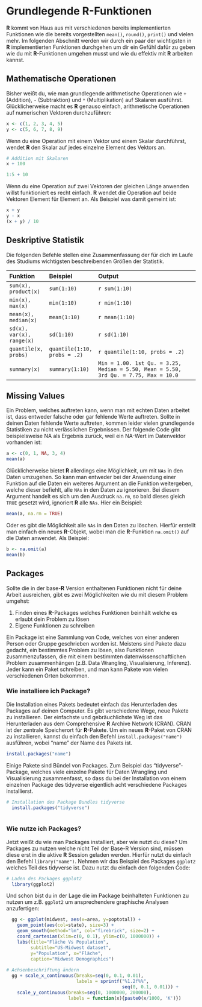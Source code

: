 # Grundlegende **R**-Funktionen {#kapitel3.3}
  
 
**R** kommt von Haus aus mit verschiedenen bereits implementierten Funktionen wie die bereits vorgestellten `mean()`, `round()`, `print()` und vielen mehr. 
Im folgenden Abschnitt werden wir durch ein paar der wichtigsten in **R** implementierten Funktionen durchgehen um dir ein Gefühl dafür zu geben wie du mit **R**-Funktionen umgehen musst und wie du effektiv mit **R** arbeiten kannst.
  
  
## Mathematische Operationen

Bisher weißt du, wie man grundlegende arithmetische Operationen wie `+` (Addition), `-` (Subtraktion) und `*` (Multiplikation) auf Skalaren ausführst. 
Glücklicherweise macht es **R** genauso einfach, arithmetische Operationen auf numerischen Vektoren durchzuführen:


```{r arithBSP}

x <- c(1, 2, 3, 4, 5)
y <- c(5, 6, 7, 8, 9)

```

Wenn du eine Operation mit einem Vektor und einem Skalar durchführst, wendet **R** den Skalar auf jedes einzelne Element des Vektors an.

```{r vekaddBSP}
# Addition mit Skalaren
x + 100

1:5 + 10
```

Wenn du eine Operation auf zwei Vektoren der gleichen Länge anwenden willst funktioniert es recht einfach. 
**R** wendet die Operation auf beide Vektoren Element für Element an. 
Als Beispiel was damit gemeint ist:
  
```{r vektormath}
x + y
y - x
(x + y) / 10

```
## Deskriptive Statistik

Die folgenden Befehle stellen eine Zusammenfassung der für dich im Laufe des Studiums wichtigsten beschreibenden Größen der Statistik.

| Funktion                 | Beispiel                   | Output                                                                             |
|:-------------------------|:---------------------------|:-----------------------------------------------------------------------------------|
| `sum(x), product(x)`     |`sum(1:10)`                 |`r sum(1:10)`                                                                       |
| `min(x), max(x)`         |`min(1:10)`                 |`r min(1:10)`                                                                       |
| `mean(x), median(x)`     |`mean(1:10)`                | `r mean(1:10)`                                                                     |
| `sd(x), var(x), range(x)`|`sd(1:10)`                  | `r sd(1:10)`                                                                       |
| `quantile(x, probs)`     |`quantile(1:10, probs = .2)`|`r quantile(1:10, probs = .2)`                                                      |
| `summary(x)`             |`summary(1:10)`             |`Min = 1.00. 1st Qu. = 3.25, Median = 5.50, Mean = 5.50, 3rd Qu. = 7.75, Max = 10.0`|




##  Missing Values

Ein Problem, welches auftreten kann, wenn man mit echten Daten arbeitet ist, dass entweder falsche oder gar fehlende Werte auftreten. 
Sollte in deinen Daten fehlende Werte auftreten, kommen leider vielen grundlegende Statistiken zu nicht verlässlichen Ergebnissen. 
Der folgende Code gibt beispielsweise NA als Ergebnis zurück, weil ein NA-Wert im Datenvektor vorhanden ist:

```{r}
a <- c(0, 1, NA, 3, 4)
mean(a)
```

Glücklicherweise bietet **R** allerdings eine Möglichkeit, um mit `NAs` in den Daten umzugehen. 
So kann man entweder bei der Anwendung einer Funktion auf die Daten ein weiteres Argument an die Funktion weitergeben, welche dieser befiehlt, alle `NAs` in den Daten zu ignorieren. 
Bei diesem Argument handelt es sich um den Ausdruck `na.rm`, so bald dieses gleich `TRUE` gesetzt wird, ignoriert **R** alle `NAs`. 
Hier ein Beispiel:

```{r}

mean(a, na.rm = TRUE)

```

Oder es gibt die Möglichkeit alle `NAs` in den Daten zu löschen. 
Hierfür erstellt man einfach ein neues **R**-Objekt, wobei man die **R**-Funktion `na.omit()` auf die Daten anwendet. 
Als Beispiel:

```{r}
b <- na.omit(a)
mean(b)
``` 


  
## Packages

Sollte die in der base-**R** Version enthaltenen Funktionen nicht für deine Arbeit ausreichen, gibt es zwei Möglichkeiten wie du mit diesem Problem umgehst:

  1. Finden eines **R**-Packages welches Funktionen beinhält welche es erlaubt dein Problem zu lösen
  2. Eigene Funktionen zu schreiben

Ein Package ist eine Sammlung von Code, welches von einer anderen Person oder Gruppe geschrieben worden ist. Meistens sind Pakete dazu gedacht, ein bestimmtes Problem zu lösen, also Funktionen zusammenzufassen, die mit einem bestimmten datenwissenschaftlichen Problem zusammenhängen (z.B. Data Wrangling, Visualisierung, Inferenz). Jeder kann ein Paket schreiben, und man kann Pakete von vielen verschiedenen Orten bekommen.
  
  
### Wie installiere ich Package?

Die Installation eines Pakets bedeutet einfach das Herunterladen des Packages auf deinen Computer. Es gibt verschiedene Wege, neue Pakete zu installieren. Der einfachste und gebräuchlichste Weg ist das Herunterladen aus dem Comprehensive **R** Archive Network (CRAN). CRAN ist der zentrale Speicherort für **R**-Pakete. Um ein neues **R**-Paket von CRAN zu installieren, kannst du einfach den Befehl `install.packages("name")` ausführen, wobei "name" der Name des Pakets ist.
  
```{r packages, eval = FALSE}
install.packages("name")
```
Einige Pakete sind Bündel von Packages. Zum Beispiel das "tidyverse"-Package, welches viele einzelne Pakete für Daten Wrangling und Visualisierung zusammenfasst, so dass du bei der Installation von einem einzelnen Package des tidyverse eigentlich acht verschiedene Packages installierst.
  
```{r installationtidyverse, eval = FALSE}
# Installation des Package Bundles tidyverse
  install.packages("tidyverse")
  
```
  
### Wie nutze ich Packages?

Jetzt weißt du wie man Packages installiert, aber wie nutzt du diese? Um Packages zu nutzen welche nicht Teil der Base-R Version sind, müssen diese erst in die aktive **R** Session geladen werden. Hierfür nutzt du einfach den Befehl `library("name")`. Nehmen wir das Beispiel des Packages `ggplot2` welches Teil des tidyverse ist. Dazu nutzt du einfach den folgenden Code:
    
```{r, }
# Laden des Packages ggplot2
  library(ggplot2)
```
Und schon bist du in der Lage die im Package beinhalteten Funktionen zu nutzen um z.B. `ggplot2` um  ansprechendere graphische Analysen anzufertigen:
    
```{r ggplotBSP}
  
  gg <- ggplot(midwest, aes(x=area, y=poptotal)) + 
    geom_point(aes(col=state), size=3) +
    geom_smooth(method="lm", col="firebrick", size=2) + 
    coord_cartesian(xlim=c(0, 0.1), ylim=c(0, 1000000)) + 
    labs(title="Fläche Vs Population", 
         subtitle="US-Midwest dataset", 
         y="Population", x="Fläche", 
         caption="Midwest Demographics")
  
# Achsenbeschriftung ändern
  gg + scale_x_continuous(breaks=seq(0, 0.1, 0.01), 
                          labels = sprintf("%1.2f%%", 
                                           seq(0, 0.1, 0.01))) + 
    scale_y_continuous(breaks=seq(0, 1000000, 200000), 
                       labels = function(x){paste0(x/1000, 'K')})
  
```

